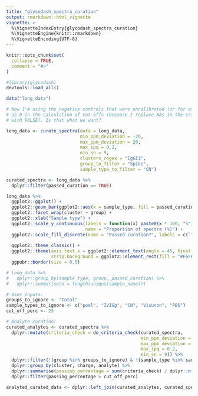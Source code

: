 ```yaml
---
title: "glycodash_spectra_curation"
output: rmarkdown::html_vignette
vignette: >
  %\VignetteIndexEntry{glycodash_spectra_curation}
  %\VignetteEngine{knitr::rmarkdown}
  %\VignetteEncoding{UTF-8}
---
```


```r
knitr::opts_chunk$set(
  collapse = TRUE,
  comment = "#>"
)
```

```r

#library(glycodash)
devtools::load_all()

data("long_data")
```

```r

# Now I'm using the negative controls that were uncalibrated (or for other reason NA)
# as 0 in the calculation of cut-offs (because I replace NAs in the criteria check 
# with FALSE). Is that what we want?

long_data <- curate_spectra(data = long_data,
                            min_ppm_deviation = -20,
                            max_ppm_deviation = 20,
                            max_ipq = 0.2,
                            min_sn = 9,
                            clusters_regex = "IgGI1",
                            group_to_filter = "Spike",
                            sample_type_to_filter = "CN")

curated_spectra <- long_data %>% 
  dplyr::filter(passed_curation == TRUE)

```

```r

long_data %>%  
  ggplot2::ggplot() +
  ggplot2::geom_bar(ggplot2::aes(x = sample_type, fill = passed_curation), position = "fill") +
  ggplot2::facet_wrap(cluster ~ group) +
  ggplot2::xlab("Sample type") +
  ggplot2::scale_y_continuous(labels = function(x) paste0(x * 100, "%"), 
                              name = "Proportion of spectra (%)") +
  ggplot2::scale_fill_discrete(name = "Passed curation?", labels = c(`TRUE`= "Yes",
                                                                       `FALSE` = "No")) +
  ggplot2::theme_classic() +
  ggplot2::theme(axis.text.x = ggplot2::element_text(angle = 45, hjust = 1),
                 strip.background = ggplot2::element_rect(fill = "#F6F6F8")) +
  ggpubr::border(size = 0.5)

# long_data %>% 
#   dplyr::group_by(sample_type, group, passed_curation) %>% 
#   dplyr::summarise(n = length(unique(sample_name)))

```

```r
# User inputs:
groups_to_ignore <- "Total"
sample_types_to_ignore <- c("pool", "IVIGg", "CN", "Visucon", "PBS")
cut_off_perc <- 25

# Analyte curation:
curated_analytes <- curated_spectra %>% 
  dplyr::mutate(criteria_check = do_criteria_check(curated_spectra,
                                                   min_ppm_deviation = -20,
                                                   max_ppm_deviation = 20,
                                                   max_ipq = 0.2,
                                                   min_sn = 9)) %>% 
  dplyr::filter(!(group %in% groups_to_ignore) & !(sample_type %in% sample_types_to_ignore)) %>% 
  dplyr::group_by(cluster, charge, analyte) %>% 
  dplyr::summarise(passing_percentage = sum(criteria_check) / dplyr::n() * 100) %>% 
  dplyr::filter(passing_percentage > cut_off_perc)

analyted_curated_data <- dplyr::left_join(curated_analytes, curated_spectra)
  
```

